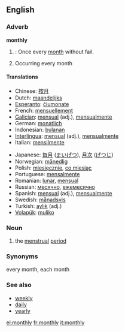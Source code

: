 ==English==
=== Adverb ===
'''monthly'''

#{{time}}: Once every [[month]] without fail.
#Occurring every month

==== Translations ====
{{top}}
*Chinese: [[按月]]
*Dutch: [[maandelijks]]
*[[Esperanto]]: [[ĉiumonate]]
*French: [[mensuellement]]
*[[Galician]]: [[mensual]] (adj.), [[mensualmente]]
*German: [[monatlich]]
*Indonesian: [[bulan|bulanan]]
*[[Interlingua]]: [[mensual]] (adj.), [[mensualmente]]
*Italian: [[mensilmente]]
{{mid}}
*Japanese: [[毎月]] ([[まいげつ]]), [[月次]] ([[げつじ]])
*Norwegian: [[månedlig]]
*Polish: [[miesięcznie]], [[co miesiąc]]
*Portuguese: [[mensalmente]]
*Romanian: [[lunar]], [[mensual]]
*Russian: [[месячно]], [[ежемесячно]]
*Spanish: [[mensual]] (adj.), [[mensualmente]]
*Swedish: [[månadsvis]]
*Turkish: [[aylık]] (adj.)
*[[Volapük]]: [[muliko]]
{{bottom}}

===Noun===
{{euphemism}}
# the [[menstrual]] [[period]]

===Synonyms===
every month, each month

===See also===
* [[weekly]]
* [[daily]]
* [[yearly]]

[[el:monthly]]
[[fr:monthly]]
[[it:monthly]]